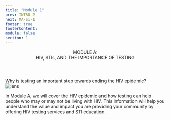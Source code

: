 ```yaml
---
title: "Module 1"
prev: INTRO-2
next: MA-S1-1
footer: true
footerContent:
module: false
section: 1
---
```


<Header>
  MODULE A: <br />
  <span className="text-red"> HIV, STIs, AND THE IMPORTANCE OF TESTING</span>
</Header>
<SubHeader>
  Why is testing an important step towards ending the HIV epidemic?
</SubHeader>
<SingleLayout>
  <DoubleLayout>
    <div className="text-right">
      <Image
        className="text-right"
        src="/lens.svg"
        height={463}
        width={463}
        alt="lens"
      />
    </div>
    <div>
      <p className="text-2rem font-sans text-[#707070]">
        <span className="text-30px font-medium text-red text-left">
          In Module A, we will cover the HIV epidemic
        </span>
        and how testing can help people who may or may not be living with HIV. This
        information will help you understand the value and impact you are providing
        your community by offering HIV testing services and STI education.
      </p>
    </div>
  </DoubleLayout>
</SingleLayout>
